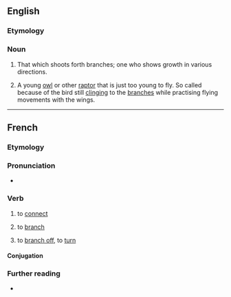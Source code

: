 ==English==

===Etymology===
{{suffix|en|branch|er}}

===Noun===
{{en-noun}}

# That which shoots forth branches; one who shows growth in various directions.
# {{lb|en|falconry}} A young [[owl]] or other [[raptor]] that is just too young to fly. So called because of the bird still [[clinging]] to the [[branches]] while practising flying movements with the wings.

----

==French==

===Etymology===
{{suffix|fr|branche|er}}

===Pronunciation===
* {{fr-IPA}}

===Verb===
{{fr-verb}}

# to [[connect]] {{q|appliance}}
# {{lb|fr|computing}} to [[branch]]
# {{lb|fr|Louisiana}} to [[branch off]], to [[turn]] {{q|of a road}}

====Conjugation====
{{fr-conj-auto}}

===Further reading===
* {{R:TLFi}}
